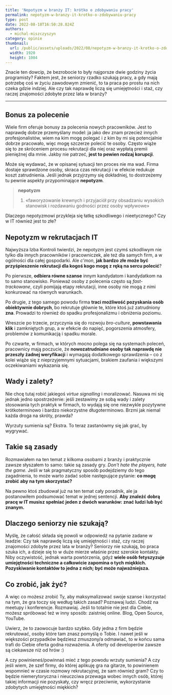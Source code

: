 ```yaml
---
title: 'Nepotyzm w branży IT: krótko o zdobywaniu pracy'
permalink: nepotyzm-w-branzy-it-krotko-o-zdobywaniu-pracy
type: post
date: 2022-08-18T16:50:28.824Z
authors:
  - michal-miszczyszyn
category: opinie
thumbnail:
  url: /public/assets/uploads/2022/08/nepotyzm-w-branzy-it-krotko-o-zdobywaniu-pracy.png
  width: 1920
  height: 1004
---
```


Znacie ten dowcip, że bezrobocie to były najgorsze dwie godziny życia programisty? Faktem jest, że seniorzy rzadko szukają pracy, a gdy mają potrzebę coś w życiu zawodowym zmienić, to ta praca po prostu na nich czeka gdzie indziej. Ale czy tak naprawdę liczą się umiejętności i staż, czy raczej znajomości zdobyte przez lata w branży?

---

## Bonus za polecenie

Wiele firm oferuje bonusy za polecenia nowych pracowników. Jest to naprawdę dobrze przemyślany model: ja jako dev znam przecież innych profesjonalistów, wiem na kim mogę polegać i z kim by mi się potencjalnie dobrze pracowało, więc mogę szczerze polecić te osoby. Często wiąże się to ze skróceniem procesu rekrutacji dla niej oraz wypłatą premii pieniężnej dla mnie. Jakby nie patrzeć, **jest to pewien rodzaj korupcji**.

Może się wydawać, że w opisanej sytuacji ten proces nie ma wad. Firma dostaje sprawdzone osoby, skraca czas rekrutacji i w efekcie redukuje koszt zatrudnienia. Jeśli jednak przyjrzymy się dokładniej, to dostrzeżemy tu pewnie aspekty przypominające **nepotyzm**.

> **nepotyzm**
>
> 1. «faworyzowanie krewnych i przyjaciół przy obsadzaniu wysokich stanowisk i rozdawaniu godności przez osoby wpływowe»

Dlaczego nepotyzmowi przykleja się łatkę szkodliwego i nieetycznego? Czy w IT również jest to złe?

## Nepotyzm w rekrutacjach IT

Najwyższa Izba Kontroli twierdzi, że nepotyzm jest czymś szkodliwym nie tylko dla innych pracowników i pracowniczek, ale też dla samych firm, a w ogólności dla całej gospodarki. Ale _c'mon_, **jak bardzo złe może być przyśpieszenie rekrutacji dla kogoś kogo mogę z ręką na sercu polecić**?

Po pierwsze, **odbiera równe szanse** innym kandydatom i kandydatkom na to samo stanowisko. Ponieważ osoby z polecenia często są _fast-trackowane_, czyli pomijają etapy rekrutacji, inne osoby nie mogą z nimi konkurować na równych warunkach.

Po drugie, z tego samego powodu firma **traci możliwość pozyskania osób obiektywnie dobrych**, bo rekrutuje głównie te, które ktoś już zatrudniony **zna**. Prowadzi to również do spadku profesjonalizmu i obniżenia poziomu.

Wreszcie po trzecie, przyczynia się do rozwoju _bro-culture_, **powstawania klik** i zamkniętych grup, a w efekcie do napięć, pogorszenia atmosfery, problemów z komunikacją i spadku morale.

Po czwarte, w firmach, w których mocno polega się na systemach poleceń, pracownicy mają poczucie, że **nowozatrudniane osoby tak naprawdę nie przeszły żadnej weryfikacji** i wymagają dodatkowego sprawdzenia – co z kolei wiąże się z nieprzyjemnymi sytuacjami, brakiem zaufania i większymi oczekiwaniami wykazania się.

## Wady i zalety?

Nie chcę tutaj robić jakiegoś _virtue signalling_ i moralizować. Nasuwa mi się jednak jedno spostrzeżenie: jeśli zestawimy ze sobą wady i zalety stosowania tych praktyk w firmach, to wydają się one niezwykle pozytywne krótkoterminowo i bardzo niekorzystne długoterminowo. Brzmi jak niemal każda droga na skróty, prawda?

Wyrzuty sumienia są? Ekstra. To teraz zastanówmy się jak grać, by wygrywać.

## Takie są zasady

Rozmawiałem na ten temat z kilkoma osobami z branży i praktycznie zawsze słyszałem to samo: takie są zasady gry. _Don't hate the players, hate the game._ Jeśli w tak pragmatyczny sposób podejdziemy do tego zagadnienia, to może warto zadać sobie następujące pytanie: **co mogę zrobić aby na tym skorzystać?**

Na pewno ktoś zbudował już na ten temat cały poradnik, ale ja postanowiłem podsumować temat w jednej sentencji. **Aby znaleźć dobrą pracę w IT musisz spełniać jeden z dwóch warunków: znać ludzi lub być znanym.**

## Dlaczego seniorzy nie szukają?

Myślę, że całość składa się powoli w odpowiedź na pytanie zadane w leadzie: Czy tak naprawdę liczą się umiejętności i staż, czy raczej znajomości zdobyte przez lata w branży? Seniorzy nie szukają, bo praca szuka ich, a dzieje się to w duże mierze właśnie przez szerokie kontakty. Niby oczywistość, jednak warta powtórzenia, gdyż **wiele osób fetyszyzuje umiejętności techniczne a całkowicie zapomina o tych miękkich. Pozyskiwanie kontaktów to jedna z nich; być może najważniejsza.**

## Co zrobić, jak żyć?

A więc co możesz zrobić Ty, aby maksymalizować swoje szanse i korzystać na tym, że gra toczy się według takich zasad? Poznawaj ludzi. Chodź na meetupy i konferencje. Rozmawiaj. Jeśli to totalnie nie jest dla Ciebie, możesz spróbować też w inny sposób: zaistniej online. Blog, Open Source, YouTube.

Uwierz, że to zaowocuje bardzo szybko. Gdy jedna z firm będzie rekrutować, osoby które tam znasz pomyślą o Tobie. I nawet jeśli w większości przypadków będziesz zmuszony/a odmawiać, to w końcu sama trafi do Ciebie oferta godna rozważenia. A oferty od developerów zawsze są ciekawsze niż od hrów :)

A czy powinieneś/powinnaś mieć z tego powodu wrzuty sumienia? A czy jeśli wiem, że szef firmy, do której aplikuję gra na gitarze, to powinienem wspomnieć w czasie rozmowy rekrutacyjnej, że sam również gram? Czy to będzie niemerytoryczna i nieuczciwa przewaga wobec innych osób, której takiej informacji nie pozyskały, czy wręcz przeciwnie, wykorzystanie zdobytych umiejętności miękkich?
